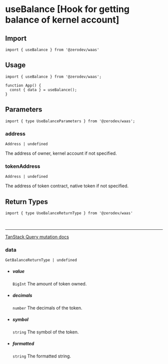 
# useBalance [Hook for getting balance of kernel account]

## Import
```tsx
import { useBalance } from '@zerodev/waas'
```

## Usage
```tsx
import { useBalance } from '@zerodev/waas';

function App() {
  const { data } = useBalance();
}
```

## Parameters
```tsx
import { type UseBalanceParameters } from '@zerodev/waas';
```

### address

`Address | undefined`

The address of owner, kernel account if not specified.

### tokenAddress

`Address | undefined`

The address of token contract, native token if not specified.

## Return Types

```tsx
import { type UseBalanceReturnType } from '@zerodev/waas'
```

<br />

---

[TanStack Query mutation docs](https://tanstack.com/query/v5/docs/react/reference/useMutation)

### data
`GetBalanceReturnType | undefined`
  - ##### value
    `BigInt` The amount of token owned.
  - ##### decimals
    `number` The decimals of the token.
  - ##### symbol
    `string` The symbol of the token.
  - ##### formatted
    `string` The formatted string.

<QueryResult />